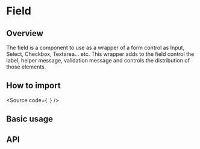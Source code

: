 

<Meta of={Stories} />

# Field

## Overview

The field is a component to use as a wrapper of a form control as Input, Select, Checkbox, Textarea... etc.
This wrapper adds to the field control the label, helper message, validation message and controls the distribution
of those elements.

## How to import

<Source
  code={`
`}
/>

## Basic usage

<Canvas of={Stories.Base} />

## API

<ArgTypes of={Stories} />
